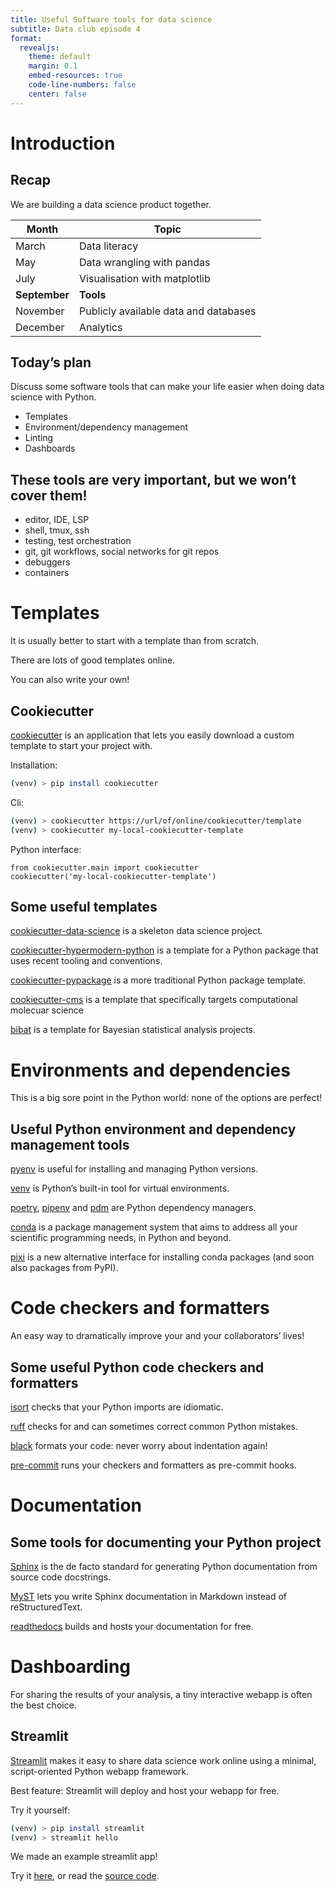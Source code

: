 ```yaml
---
title: Useful Software tools for data science
subtitle: Data club episode 4
format:
  revealjs:
    theme: default
    margin: 0.1
    embed-resources: true
    code-line-numbers: false
    center: false
---
```


# Introduction

## Recap

We are building a data science product together.

Month | Topic
----- | --------
March | Data literacy
May   | Data wrangling with pandas
July  | Visualisation with matplotlib
**September** | **Tools**
November | Publicly available data and databases
December | Analytics

## Today's plan

Discuss some software tools that can make your life easier when doing data
science with Python.

- Templates
- Environment/dependency management
- Linting
- Dashboards

## These tools are very important, but we won't cover them!

- editor, IDE, LSP
- shell, tmux, ssh
- testing, test orchestration
- git, git workflows, social networks for git repos
- debuggers
- containers

# Templates

It is usually better to start with a template than from scratch.

There are lots of good templates online.

You can also write your own!

## Cookiecutter

[cookiecutter](https://pypi.org/project/cookiecutter/) is an application that
lets you easily download a custom template to start your project with.

Installation:

```.sh
(venv) > pip install cookiecutter
```

Cli:

```.sh
(venv) > cookiecutter https://url/of/online/cookiecutter/template
(venv) > cookiecutter my-local-cookiecutter-template
```

Python interface:

```.python
from cookiecutter.main import cookiecutter
cookiecutter('my-local-cookiecutter-template')
```

## Some useful templates

[cookiecutter-data-science](https://github.com/drivendata/cookiecutter-data-science)
is a skeleton data science project.

[cookiecutter-hypermodern-python](https://github.com/cjolowicz/cookiecutter-hypermodern-python)
is a template for a Python package that uses recent tooling and conventions.

[cookiecutter-pypackage](https://github.com/audreyfeldroy/cookiecutter-pypackage)
is a more traditional Python package template.

[cookiecutter-cms](https://github.com/MolSSI/cookiecutter-cms) is a template
that specifically targets computational molecuar science

[bibat](https://bibat.readthedocs.io/en/latest/) is a template for Bayesian
statistical analysis projects.

# Environments and dependencies

This is a big sore point in the Python world: none of the options are perfect!

## Useful Python environment and dependency management tools

[pyenv](https://github.com/pyenv/pyenv) is useful for installing and managing
Python versions.

[venv](https://docs.python.org/3/library/venv.html) is Python's built-in tool
for virtual environments.

[poetry](https://python-poetry.org/),
[pipenv](https://pipenv.pypa.io/en/latest/) and
[pdm](https://pdm.fming.dev/latest/) are Python dependency managers.

[conda](https://docs.conda.io/en/latest/) is a package management system that
aims to address all your scientific programming needs, in Python and beyond.

[pixi](https://prefix.dev/docs/pixi/overview) is a new alternative interface
for installing conda packages (and soon also packages from PyPI).

# Code checkers and formatters

An easy way to dramatically improve your and your collaborators' lives!

## Some useful Python code checkers and formatters

[isort](https://pre-commit.com/) checks that your Python imports are idiomatic.

[ruff](https://beta.ruff.rs/docs/) checks for and can sometimes correct common
Python mistakes.

[black](https://github.com/psf/black) formats your code: never worry about
indentation again!

[pre-commit](https://pre-commit.com/) runs your checkers and formatters as
pre-commit hooks.

# Documentation

## Some tools for documenting your Python project

[Sphinx](https://www.sphinx-doc.org/en/master/) is the de facto standard for
generating Python documentation from source code docstrings.

[MyST](https://myst-parser.readthedocs.io/en/v0.15.1/sphinx/intro.html) lets
you write Sphinx documentation in Markdown instead of reStructuredText.

[readthedocs](https://about.readthedocs.com/?ref=readthedocs.org) builds and
hosts your documentation for free.

# Dashboarding

For sharing the results of your analysis, a tiny interactive webapp is often
the best choice.

## Streamlit

[Streamlit](https://streamlit.io/) makes it easy to share data science work
online using a minimal, script-oriented Python webapp framework.

Best feature: Streamlit will deploy and host your webapp for free.

Try it yourself:

```.sh
(venv) > pip install streamlit
(venv) > streamlit hello
```

We made an example streamlit app!

Try it [here](https://biosustain-dataclub-example-app.streamlit.app/), or read the [source code](https://github.com/biosustain/data_club/tree/main/notebooks/tools/streamlit_app.py).

